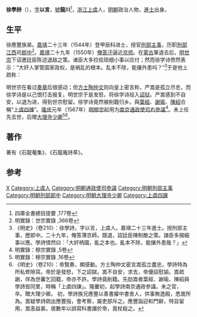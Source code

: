 {{Otheruses|other=名为徐学诗的其他人物|徐学诗}}
{{明清人物信息框
| 姓名 = 徐學詩
| 原名 =
| 圖片名稱= 
| 圖片大小 =
| 圖片說明 = 
| 最高職務 =
| 國家 = 大明 
| 爵位 =
| 籍貫 = 浙江紹興府上虞縣
| 族裔 = 
| 字號 = 字以言，號龍川
| 諡號 =
| 出生日期 = 生年不詳
| 出生地點 = <!---浙江紹興府上虞縣--->
| 逝世日期 = 卒年不詳 
| 逝世地點 =
| 墓葬 =
| 配偶 = 
| 親屬 = 
| 出身 =
* 嘉靖二十三年甲辰科進士
| 經歷 =
| 著作 =  
}}
'''徐學詩'''（{{bd|？||1567年|catIdx=X徐}}），[[表字|字]]'''以言'''，[[號|號]]'''龍川'''<ref>四庫全書總目提要 ,177卷</ref>，[[浙江|浙江]][[上虞|上虞]]人，[[明朝|明朝]]政治人物，[[進士|進士]]出身。

==生平==
徐應豐族弟。[[嘉靖|嘉靖]]二十三年（1544年）登甲辰科进士，授官[[刑部|刑部]][[主事|主事]]，历职[[刑部|刑部]][[江西|江西]]司[[郎中|郎中]]<ref>明實錄：世宗實錄 ,366卷</ref>。[[嘉靖|嘉靖]]二十九年（1550年）[[俺答汗|俺答汗]]逼近[[京师|京师]]。在[[蒙古|蒙古]]軍退去后，[[明世宗|明世宗]]下诏邀廷臣陈述退敌之策。诸臣大多捡拾琐细小事以应付；然而徐学诗愤然表示：“大奸人掌管国家政权，是祸乱的根本。乱本不除，能攘外患吗？”<ref>《明史》（卷210）：徐學詩，字以言，上虞人。嘉靖二十三年進士。授刑部主事，歷郎中。二十九年，俺答薄京師。既退，詔廷臣陳制敵之策。諸臣多掇細事以應。學詩憤然曰：「大奸柄國，亂之本也。亂本不除，能攘外患哉？」</ref>于是他上疏称：

{{Cquote|[[大学士|大学士]][[严嵩|严嵩]]辅佐政权十年，非常奸邪贪佞。他对内交结权贵，对外勾结奸邪小人。文武官员的提拔升迁，一概索要厚贿，致使这些官员用苛捐重税剥削军民，酿成寇患。国事到达这种地步，还敢谬引那些用兵不祥的邪说，以应付圣上的查问。近来由于都城有警，严嵩秘密将接受的贿财输运回乡。大车数十乘，楼船十多艘，水陆载道，骇人耳目。又结交已被夺职的[[总兵官|总兵官]][[李凤鸣|李凤鸣]]金二千两，让他镇守[[蓟州|蓟州]]；接受因年老被废的总兵官郭琮金三千两，让他督按[[漕运|漕运]]。诸如此类事情，数不胜数。全朝文武百官没有不感慨愤怒的，但是没有人敢于抵牾他们。这是因为官员内外盘结，上下比周，积久而形成此情。严嵩之子[[严世蕃|严世蕃]]又凶狡成性，擅自执掌父权。凡诸司有所奏请，必定先请示他们父子，然后才敢向陛下奏闻。陛下怎能全部知晓这些事呢？

严嵩的权势，足以假他人之手落井下石，机谋足以先发制人，势利足以广交自固，文词便捷足以掩罪饰非。而他精悍警敏，善于揣摩，又足以趋利避害；他的弥缝缺失，私交亲密，爱施小恩小惠，巧言令色，又足够结人欢心，钳制他人言语。因此，对那些前后弹劾严嵩的官员，严嵩虽然不能在他们弹劾的时候使他们得祸，但总能因对官员迁升考察的时候暗中报复。比如此前的[[给事中|给事中]][[王晔|王晔]]、[[陈垲|陈垲]]，[[御史|御史]][[谢瑜|谢瑜]]、[[童汉臣|童汉臣]]等人，当时虽也蒙获宽宥，而今他们在哪里？陛下如果真将严嵩父子罢去，另选忠良之人代替他，那么外患就自然宁息了。<ref>《明史》（卷210）：大學士嵩輔政十載，奸貪異甚。內結權貴，外比羣小。文武遷除，率邀厚賄，致此輩掊克軍民，釀成寇患。國事至此，猶敢謬引佳兵不祥之說，以謾清問。近因都城有警，密輸財賄南還。大車數十乘，樓船十餘艘，水陸載道，駭人耳目。又納奪職總兵官李鳳鳴二千金，使鎮薊州，受老廢總兵官郭琮三千金，使督漕運。諸如此比，難可悉數。舉朝莫不歎憤，而無有一人敢牴牾者，誠以內外盤結，上下比周，積久勢成。而其子世蕃又兇狡成性，擅執父權。凡諸司奏請，必先白其父子，然後敢聞於陛下。陛下亦安得而盡悉之乎？蓋嵩權力足以假手下石，機械足以先發制人，勢利足以廣交自固，文詞便給足以掩罪飾非。而精悍警敏，揣摩巧中，足以趨利避害；彌縫缺失，私交密惠，令色脂言，又足以結人歡心，箝人口舌。故前後論嵩者，嵩雖不能顯禍之於正言之時，莫不假事託人陰中之於遷除考察之際。如前給事中王曄、陳塏，御史謝瑜、童漢臣輩，于時亦蒙寬宥，而今皆安在哉？陛下誠罷嵩父子，別簡忠良代之，外患自無不寧矣。</ref>}}

明世宗在看过[[奏章|奏章]]后很感动；但[[方士|方士]][[陶仲文|陶仲文]]则向皇上密言称，严嵩是孤立尽忠，而徐学诗是以己恨打击报复。明世宗于是发怒，将徐学诗投入[[诏狱|诏狱]]。严嵩感到不自安，以退为进，得到世宗慰留。徐学诗竟然被削籍归乡。與[[葉經|葉經]]、[[謝瑜|謝瑜]]、[[陳紹|陳紹]]合稱“[[上虞四諫|上虞四諫]]”。[[隆庆_(明朝)|隆庆]]元年（1567年）[[明穆宗|明穆宗]]起用为[[南京|南京]][[通政使司|通政使司]][[右參議|右參議]]<ref>明實錄：穆宗實錄 ,5卷</ref>。未上任先去世，后赠[[大理寺|大理寺]][[少卿|少卿]]<ref>明實錄：穆宗實錄 ,16卷</ref><ref>《明史》（卷210）：帝覽奏，頗感動。方士陶仲文密言嵩孤立盡忠，學詩特為所私修隙耳。帝於是發怒，下之詔獄。嵩不自安，求去，帝優詔慰諭。嵩疏謝，佯為世蕃乞回籍，帝亦不許。學詩竟削籍。先劾嵩者葉經、謝瑜、陳紹與學詩皆同里，時稱「上虞四諫」。隆慶初，起學詩南京通政參議。未之官，卒。贈大理少卿。 初，學詩族兄應豐以善書擢中書舍人，供事無逸殿，悉嵩所為。嵩疑學詩疏出應豐指，會考察，屬吏部斥之。應豐詣迎和門辭，特旨留用，嵩恚益甚。居數年以誤寫科書譖於帝，竟杖殺之。</ref>。

==著作==
著有《石龍菴集》、《石龍庵詩草》。

==参考==
{{reflist|2}}

{{並稱|上虞四諫| 徐學詩 - [[葉經|葉經]] - [[謝瑜|謝瑜]] - [[陳紹|陳紹]]}}
{{嘉靖二十三年甲辰科殿試金榜}}

{{Authority control}}

{{DEFAULTSORT:Xu徐}}
[[Category:徐姓|X]]
[[Category:上虞人|Category:上虞人]]
[[Category:明朝通政使司參議|Category:明朝通政使司參議]]
[[Category:明朝刑部主事|Category:明朝刑部主事]]
[[Category:明朝刑部郎中|Category:明朝刑部郎中]]
[[Category:明朝大理寺少卿|Category:明朝大理寺少卿]]
[[Category:上虞四諫|Category:上虞四諫]]